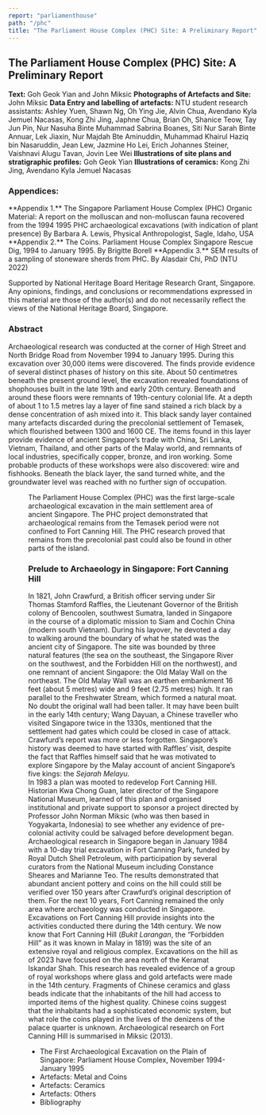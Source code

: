 ```yaml
---
report: "parliamenthouse"
path: "/phc"
title: "The Parliament House Complex (PHC) Site: A Preliminary Report"
---
```


## The Parliament House Complex (PHC) Site: A Preliminary Report

**Text:** Goh Geok Yian and John Miksic 
**Photographs of Artefacts and Site:** John Miksic 
**Data Entry and labelling of artefacts:** NTU student research assistants: Ashley Yuen, Shawn Ng, Oh Ying Jie, Alvin Chua, Avendano Kyla Jemuel Nacasas, Kong Zhi Jing, Japhne Chua, Brian Oh, Shanice Teow, Tay Jun Pin, Nur Nasuha Binte Muhammad 
Sabrina Boanes, Siti Nur Sarah Binte Annuar, Lek Jiaxin, Nur Majdah Bte Aminuddin, Muhammad Khairul Haziq bin Nasaruddin, Jean Lew, Jazmine Ho Lei, Erich Johannes Steiner, Vaishnavi Alugu Tavan, Jovin Lee Wei 
**Illustrations of site plans and stratigraphic profiles:** Goh Geok Yian 
**Illustrations of ceramics:** Kong Zhi Jing, Avendano Kyla Jemuel Nacasas

### Appendices:
<BaseLink href="/phc/documents/Appendix1PHCLewisReport.pdf">
**Appendix 1.** The Singapore Parliament House Complex (PHC) Organic Material: A report on the molluscan and non-molluscan fauna recovered from the 1994 1995 PHC archaeological excavations (with indication of plant presence) By Barbara A. Lewis, Physical Anthropologist, Sagle, Idaho, USA</BaseLink>
<BaseLink href="/phc/documents/Appendix2Borell.pdf">**Appendix 2.** The Coins. Parliament House Complex Singapore Rescue Dig, 1994 to January 1995. By Brigitte Borell</BaseLink>
<BaseLink href="/phc/documents/Appendix3AlasdairChi.pdf">**Appendix 3.** SEM results of a sampling of stoneware sherds from PHC. By Alasdair Chi, PhD (NTU 2022)</BaseLink>

Supported by National Heritage Board Heritage Research Grant, Singapore. Any opinions, findings, and conclusions or recommendations expressed in this material are those of the author(s) and do not necessarily reflect the views of the National Heritage Board, Singapore. 

### Abstract 
Archaeological research was conducted at the corner of High Street and North Bridge Road from November 1994 to January 1995\. During this excavation over 30,000 items were discovered. The finds provide evidence of several distinct phases of history on this site. About 50 centimetres beneath the present ground level, the excavation revealed foundations of shophouses built in the late 19th and early 20th century. Beneath and around these floors were remnants of 19th-century colonial life. At a depth of about 1 to 1.5 metres lay a layer of fine sand stained a rich black by a dense concentration of ash mixed into it. 
This black sandy layer contained many artefacts discarded during the precolonial settlement of Temasek, which flourished between 1300 and 1600 CE. The items found in this layer provide evidence of ancient Singapore’s trade with China, Sri Lanka, Vietnam, Thailand, and other parts of the Malay world, and remnants of local industries, specifically copper, bronze, and iron working. Some probable products of these workshops were also discovered: wire and fishhooks. Beneath the black layer, the sand turned white, and the groundwater level was reached with no further sign of occupation. 


<Figure
img="Figure-1-PHC-Groundwater-white-sand.jpg"
caption="Figure 1. PHC Groundwater underneath white sand layer"
/>

The Parliament House Complex (PHC) was the first large-scale archaeological excavation in the main settlement area of ancient Singapore. The PHC project demonstrated that archaeological remains from the Temasek period were not confined to Fort Canning Hill. The PHC research proved that remains from the precolonial past could also be found in other parts of the island.


### Prelude to Archaeology in Singapore: Fort Canning Hill
In 1821, John Crawfurd, a British officer serving under Sir Thomas Stamford Raffles, the Lieutenant Governor of the British colony of Bencoolen, southwest Sumatra, landed in Singapore in the course of a diplomatic mission to Siam and Cochin China (modern south Vietnam). During his layover, he devoted a day to walking around the boundary of what he stated was the ancient city of Singapore. The site was bounded by three natural features (the sea on the southeast, the Singapore River on the southwest, and the Forbidden Hill on the northwest), and one remnant of ancient Singapore: the Old Malay Wall on the northeast. The Old Malay Wall was an earthen embankment 16 feet (about 5 metres) wide and 9 feet (2.75 metres) high. It ran parallel to the Freshwater Stream, which formed a natural moat. No doubt the original wall had been taller. It may have been built in the early 14th century; Wang Dayuan, a Chinese traveller who visited Singapore twice in the 1330s, mentioned that the settlement had gates which could be closed in case of attack. 
Crawfurd’s report was more or less forgotten. Singapore’s history was deemed to have started with Raffles’ visit, despite the fact that Raffles himself said that he was motivated to explore Singapore by the Malay account of ancient Singapore’s five kings: the *Sejarah Melayu*. 	 
In 1983 a plan was mooted to redevelop Fort Canning Hill. Historian Kwa Chong Guan, later director of the Singapore National Museum, learned of this plan and organised institutional and private support to sponsor a project directed by Professor John Norman Miksic (who was then based in Yogyakarta, Indonesia) to see whether any evidence of pre-colonial activity could be salvaged before development began. Archaeological research in Singapore began in January 1984 with a 10-day trial excavation in Fort Canning Park, funded by Royal Dutch Shell Petroleum, with participation by several curators from the National Museum including Constance Sheares and Marianne Teo. The results demonstrated that abundant ancient pottery and coins on the hill could still be verified over 150 years after Crawfurd’s original description of them. 
For the next 10 years, Fort Canning remained the only area where archaeology was conducted in Singapore. Excavations on Fort Canning Hill provide insights into the activities conducted there during the 14th century. We now know that Fort Canning Hill (*Bukit Larangan*, the “Forbidden Hill” as it was known in Malay in 1819\) was the site of an extensive royal and religious complex. Excavations on the hill as of 2023 have focused on the area north of the Keramat Iskandar Shah. This research has revealed evidence of a group of royal workshops where glass and gold artefacts were made in the 14th century. Fragments of Chinese ceramics and glass beads indicate that the inhabitants of the hill had access to imported items of the highest quality. Chinese coins suggest that the inhabitants had a sophisticated economic system, but what role the coins played in the lives of the denizens of the palace quarter is unknown. Archaeological research on Fort Canning Hill is summarised in Miksic (2013).

<ul>
<li><BaseLink href="/phc/texts/narrative">The First Archaeological Excavation on the Plain of Singapore: Parliament House Complex, November 1994-January 1995</BaseLink></li>
<li><BaseLink href="/phc/texts/metals">Artefacts: Metal and Coins</BaseLink></li>
<li><BaseLink href="/phc/texts/ceramics">Artefacts: Ceramics</BaseLink></li>
<li><BaseLink href="/phc/texts/others">Artefacts: Others</BaseLink></li>
<li><BaseLink href="/phc/texts/biblio">Bibliography</BaseLink></li>
</ul>

